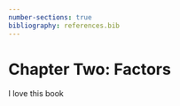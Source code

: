 ```yaml
---
number-sections: true
bibliography: references.bib
---
```

# Chapter Two: Factors

I love this book
